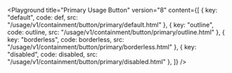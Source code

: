 

<Playground
  title="Primary Usage Button"
	version="8"
	content={[
    { key: "default", code: def, src: "/usage/v1/containment/button/primary/default.html" },
    { key: "outline", code: outline, src: "/usage/v1/containment/button/primary/outline.html" },
		{ key: "borderless", code: borderless, src: "/usage/v1/containment/button/primary/borderless.html" },
    { key: "disabled", code: disabled, src: "/usage/v1/containment/button/primary/disabled.html" },
	]}
/>
